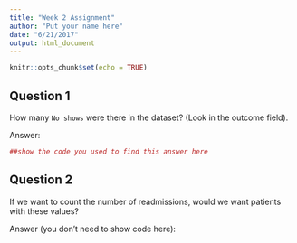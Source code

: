 ```yaml
---
title: "Week 2 Assignment"
author: "Put your name here"
date: "6/21/2017"
output: html_document
---
```


```r
knitr::opts_chunk$set(echo = TRUE)
```

## Question 1

How many `No shows` were there in the dataset? (Look in the outcome field). 

Answer:

```r
##show the code you used to find this answer here

```

## Question 2

If we want to count the number of readmissions, would we want patients with these values?

Answer (you don't need to show code here): 